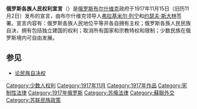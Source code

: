 {{Unreferenced|time=2020-10-28T09:36:00+00:00}}
'''俄罗斯各族人民权利宣言'''（{{lang-ru|Деклара́ция прав наро́дов Росси́и}}）是[[俄罗斯|俄罗斯]][[布尔什维克|布尔什维克]]政府于1917年11月15日（旧历11月2日）发布的宣言，由布尔什维克领导人[[弗拉基米尔·列宁|弗拉基米尔·列宁]]和[[约瑟夫·斯大林|约瑟夫·斯大林]]签署。宣言内容有：俄罗斯各族人民地位平等并各自拥有主权；俄罗斯各族人民民族自决，拥有包括独立建国的权利；取消所有国家和宗教特权和限制；少数民族在俄罗斯境内可自由发展。

==参见==
* [[论民族自决权|论民族自决权]]
[[Category:少数人权利|Category:少数人权利]]
[[Category:1917年11月|Category:1917年11月]]
[[Category:1917年作品|Category:1917年作品]]
[[Category:宪制性法律|Category:宪制性法律]]
[[Category:1917年俄罗斯|Category:1917年俄罗斯]]
[[Category:苏俄法律|Category:苏俄法律]]
[[Category:蘇聯外交|Category:蘇聯外交]]
[[Category:苏联民族政策|Category:苏联民族政策]]